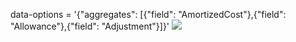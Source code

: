 


<Meta title="Grid/Generic Configurations/Aggregate Row" component={grid} />

 data-options =  '{"aggregates": [{"field": "AmortizedCost"},{"field": "Allowance"},{"field": "Adjustment"}]}'
<img src={imgUrl} className="grid-img"/>


